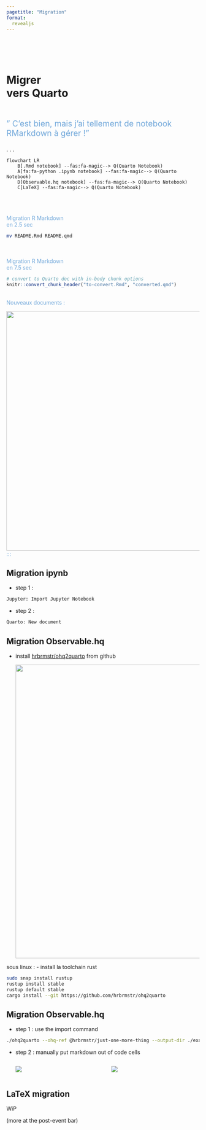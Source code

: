 ```yaml
---
pagetitle: "Migration"
format: 
  revealjs
---
```


# <br><br>Migrer<br>vers Quarto {.title-top-ice background-image="images/horst_quarto_penguins_reimagine.png" aria-label="Two excited penguins diving off of an iceberg into the ocean. A Quarto logo moon in the sky is reflected in the water that they're diving into."}

##  {#migration-1 .centered data-menu-title="Migration 1" background-color="#0F1620" auto-animate="true"}

::: {style="margin-top: 50px; font-size: 1.5em; color: #75AADB;"}
" C'est bien, mais j'ai tellement de notebook RMarkdown à gérer !"
:::

. . .

```mermaid
flowchart LR
    B[.Rmd notebook] --fas:fa-magic--> Q(Quarto Notebook)
    A[fa:fa-python .ipynb notebook] --fas:fa-magic--> Q(Quarto Notebook)
    D[Observable.hq notebook] --fas:fa-magic--> Q(Quarto Notebook)
    C[LaTeX] --fas:fa-magic--> Q(Quarto Notebook)
    
```

##  {#migration-2 .centered data-menu-title="Migration 2" background-color="#0F1620" auto-animate="true"}

::: {style="margin-top: 50px; font-size: 1em; color: #75AADB;"}
Migration R Markdown<br>en 2.5 sec
:::

::: {.fragment .fade-up .large fragment-index="1" style="text-align: left;"}
``` .bash
mv README.Rmd README.qmd
```
:::

##  {#migration-3 .centered data-menu-title="Migration 3" background-color="#0F1620" auto-animate="true"}

::: {style="margin-top: 50px; font-size: 1em; color: #75AADB;"}
Migration R Markdown<br>en 7.5 sec
:::

::: {.fragment .fade-up .large fragment-index="1" style="text-align: left;"}
``` .r
# convert to Quarto doc with in-body chunk options
knitr::convert_chunk_header("to-convert.Rmd", "converted.qmd")
```
:::

##  {#migration-4 .centered data-menu-title="Migration 4" background-color="#0F1620" auto-animate="true"}

::: {style="margin-top: 0px; font-size: 1em; color: #75AADB;"}
Nouveaux documents :

![](images/paste-24A74642.png){width="624"}:::
:::

## Migration ipynb

-   step 1 :

``` .bash
Jupyter: Import Jupyter Notebook
```

-   step 2 :

``` .bash
Quarto: New document
```

## Migration Observable.hq

-   install [hrbrmstr/ohq2quarto](https://github.com/hrbrmstr/ohq2quarto) from github

    ![](images/paste-F14589AC.png){width="765"}

::: notes
sous linux : - install la toolchain rust

``` bash
sudo snap install rustup
rustup install stable
rustup default stable
cargo install --git https://github.com/hrbrmstr/ohq2quarto
```
:::

## Migration Observable.hq

-   step 1 : use the import command

``` .bash
./ohq2quarto --ohq-ref @hrbrmstr/just-one-more-thing --output-dir ./examples --verbose
```

-   step 2 : manually put markdown out of code cells

    ::: columns
    ::: {.column width="50%"}
    ![](images/paste-4AC91B1B.png)
    :::

    ::: {.column width="50%"}
    ![](images/paste-C9A19FD2.png)
    :::
    :::

## LaTeX migration

WiP

(more at the post-event bar)
